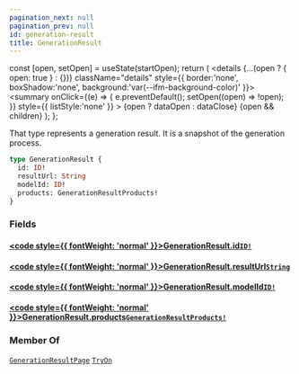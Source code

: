 ```yaml
---
pagination_next: null
pagination_prev: null
id: generation-result
title: GenerationResult
---
```









  const [open, setOpen] = useState(startOpen);
  return (
    <details {...(open ? { open: true } : {})} className="details" style={{ border:'none', boxShadow:'none', background:'var(--ifm-background-color)' }}>
      <summary
        onClick={(e) => {
          e.preventDefault();
          setOpen((open) => !open);
        }}
        style={{ listStyle:'none' }}
      >
      {open ? dataOpen : dataClose}
      </summary>
      {open && children}
    </details>
  );
};








That type represents a generation result. It is a snapshot of the generation process.


```graphql
type GenerationResult {
  id: ID!
  resultUrl: String
  modelId: ID!
  products: GenerationResultProducts!
}
```




### Fields

#### [<code style={{ fontWeight: 'normal' }}>GenerationResult.<b>id</b></code>](#)<Bullet />[`ID!`](/types/scalars/id) <Badge class="badge badge--secondary" text="non-null"/> <Badge class="badge badge--secondary" text="scalar"/> 
> 
> 
> 
> 

#### [<code style={{ fontWeight: 'normal' }}>GenerationResult.<b>resultUrl</b></code>](#)<Bullet />[`String`](/types/scalars/string) <Badge class="badge badge--secondary" text="scalar"/> 
> 
> 
> 
> 

#### [<code style={{ fontWeight: 'normal' }}>GenerationResult.<b>modelId</b></code>](#)<Bullet />[`ID!`](/types/scalars/id) <Badge class="badge badge--secondary" text="non-null"/> <Badge class="badge badge--secondary" text="scalar"/> 
> 
> 
> 
> 

#### [<code style={{ fontWeight: 'normal' }}>GenerationResult.<b>products</b></code>](#)<Bullet />[`GenerationResultProducts!`](/types/objects/generation-result-products) <Badge class="badge badge--secondary" text="non-null"/> <Badge class="badge badge--secondary" text="object"/> 
> 
> 
> 
> 





### Member Of

[`GenerationResultPage`](/types/objects/generation-result-page)  <Badge class="badge badge--secondary" text="object"/><Bullet />[`TryOn`](/types/objects/try-on)  <Badge class="badge badge--secondary" text="object"/>

